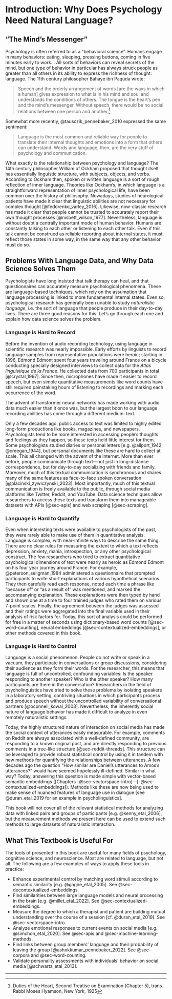 # Introduction: Why Does Psychology Need Natural Language?

## "The Mind's Messenger"

Psychology is often referred to as a "behavioral science". Humans engage in many behaviors: eating, sleeping, pressing buttons, coming in five minutes early to work... All sorts of behaviors can reveal secrets of the mind, but one type of behavior in particular has always struck people as greater than all others in its ability to express the richness of thought: language. The 11th century philosopher Bahaye ibn Paquda wrote:

> Speech and the orderly arrangement of words \[are the ways in which a human\] gives expression to what is in his mind and soul and understands the conditions of others. The tongue is the heart's pen and the mind's messenger. Without speech, there would be no social relations between one person and another.[^intro-1]

[^intro-1]: Duties of the Heart, Second Treatise on Examination (Chapter 5), trans. Rabbi Moses Hyamson, New York, 1925

Somewhat more recently, @tausczik_pennebaker_2010 expressed the same sentiment:

> Language is the most common and reliable way for people to translate their internal thoughts and emotions into a form that others can understand. Words and language, then, are the very stuff of psychology and communication.

What exactly is the relationship between psychology and language? The 14th century philosopher William of Ockham proposed that thought itself has essentially linguistic structure, with subjects, objects, and verbs. According to Ockham then, spoken or written language is a sort of rough reflection of inner language. Theories like Ockham's, in which language is a straightforward representation of inner psychological life, have been common over the history of philosophy. Nowadays, studies of neurological patients have made it clear that linguistic abilities are not necessary for complex thought [@fedorenko_varley_2016]. Likewise, now-classic research has made it clear that people cannot be trusted to accurately report their own thought processes [@nisbett_wilson_1977]. Nevertheless, language is without doubt a centrally important mode of human behavior. Humans are constantly talking to each other or listening to each other talk. Even if this talk cannot be construed as reliable reporting about internal states, it must reflect those states in some way, in the same way that any other behavior must do so.

## Problems With Language Data, and Why Data Science Solves Them

Psychologists have long insisted that talk therapy can heal, and that questionnaires can accurately measure psychological phenomena. These are language-based techniques, which rely on the assumption that language processing is linked to more fundamental internal states. Even so, psychological research has generally been unable to study *naturalistic language*, i.e. the sort of language that people produce in their day-to-day lives. There are three good reasons for this. Let's go through each one and explain how data science solves the problem.

### Language is Hard to Record

Before the invention of audio recording technology, using language in scientific research was nearly impossible. Early efforts by linguists to record language samples from representative populations were heroic; starting in 1896, Edmond Edmont spent four years traveling around France on a bicycle conducting specially designed interviews to collect data for the *Atlas linguistique de la France*. He collected data from 700 participants in total [@crystal_1997]. Since then, microphones have made it easier to record speech, but even simple quantitative measurements like word counts have still required painstaking hours of listening to recordings and marking each occurrence of the word.

The advent of transformer neural networks has made working with audio data much easier than it once was, but the largest boon to our language recording abilities has come through a different medium: text.

Only a few decades ago, public access to text was limited to highly edited long-form productions like books, magazines, and newspapers. Psychologists tend to be more interested in accessing people's thoughts and feelings as they happen, so these texts held little interest for them. Some psychologists studied diaries or personal letters [e.g. @allport_1942, @creegan_1944], but personal documents like these are hard to collect at scale. This all changed with the advent of the Internet. More than ever before, people communicate through text---not just in long-distance correspondence, but for day-to-day socializing with friends and family. Moreover, much of this textual communication is synchronous and shares many of the same features as face-to-face spoken conversation [@placinski_zywiczynski_2023]. Most importantly, much of this textual communication is freely available to the public, through social media platforms like Twitter, Reddit, and YouTube. Data science techniques allow researchers to access these texts and transform them into manageable datasets with APIs [@sec-apis] and web scraping [@sec-scraping].

### Language is Hard to Quantify

Even when interesting texts were available to psychologists of the past, they were rarely able to make use of them in quantitative analysis. Language is complex, with near-infinite ways to describe the same thing. There are no clear rules for measuring the extent to which a text reflects depression, anxiety, mania, introspection, or any other psychological construct. The few researchers who tried to extract quantitative psychological dimensions of text were nearly as heroic as Edmond Edmont on his four year journey around France. For example, @peterson_seligman_1984 administered a questionnaire that prompted participants to write short explanations of various hypothetical scenarios. They then carefully read each response, noted each time a phrase like "because of" or "as a result of" was mentioned, and marked the accompanying explanation. These explanations were then typed by hand and shown one at a time to four trained judges who rated them on various 7-point scales. Finally, the agreement between the judges was assessed and their ratings were aggregated into the final variable used in their analysis of risk factors for. Today, this sort of analysis could be performed for free in a matter of seconds using dictionary-based word counts [@sec-word-counting], neural embeddings [@sec-contextualized-embeddings], or other methods covered in this book.

### Language is Hard to Control

Language is a social phenomenon. People do not write or speak in a vacuum, they participate in conversations or group discussions, considering their audience as they form their words. For the researcher, this means that language is full of uncontrolled, confounding variables: Is the speaker responding to another speaker? Who is the other speaker? How many participants are there in the conversation? Researchers in the field of psycholinguistics have tried to solve these problems by isolating speakers in a laboratory setting, contriving situations in which participants process and produce speech without the uncontrolled variability of conversational partners [@oconnell_kowal_2003]. Nevertheless, the inherently social nature of language behavior has made it difficult to analyze in even remotely naturalistic settings.

Today, the highly structured nature of interaction on social media has made the social context of utterances easily measurable. For example, comments on Reddit are always associated with a well-defined community, are responding to a known original post, and are directly responding to previous comments in a tree-like structure [@sec-reddit-threads]. This structure can be leveraged to provide robust statistical control by using it in tandem with new methods for quantifying the relationships between utterances. A few decades ago the question "How similar are Daniel's utterances to Amos's utterances?" would have seemed hopelessly ill-defined. Similar in what way? Today, answering this question is made simple with vector-based semantic embeddings ([Chapters -@sec-vectorspace-intro]---[-@sec-contextualized-embeddings]). Methods like these are now being used to make sense of nuanced features of language use in dialogue [see @duran_etal_2019 for an example in psycholinguistics].

This book will not cover all of the relevant statistical methods for analyzing data with linked pairs and groups of participants [e.g. @kenny_etal_2006], but the measurement methods we present here can be used to extend such methods to large datasets of naturalistic interaction.

## What This Textbook is Useful For

The tools of presented in this book are useful for many fields of psychology, cognitive science, and neuroscience. Most are related to language, but not all. The following are a few examples of ways to apply these tools in practice:

-   Enhance experimental control by matching word stimuli according to semantic similarity [e.g. @gagne_etal_2005]. See @sec-decontextualized-embeddings.
-   Find similarities between large language models and neural processing in the brain [e.g. @millet_etal_2022]. See @sec-contextualized-embeddings.
-   Measure the degree to which a therapist and patient are building mutual understanding over the course of a session [cf. @duran_etal_2019]. See @sec-vectorspace-intro.
-   Analyze emotional responses to current events on social media [e.g. @simchon_etal_2020]. See @sec-apis and @sec-machine-learning-methods.
-   Find links between group members' language and their probability of leaving the group [@ashokkumar_pennebaker_2022]. See @sec-corpora and @sec-word-counting.
-   Validate personality assessments with individuals' behavior on social media [@schwartz_etal_2013].

------------------------------------------------------------------------
